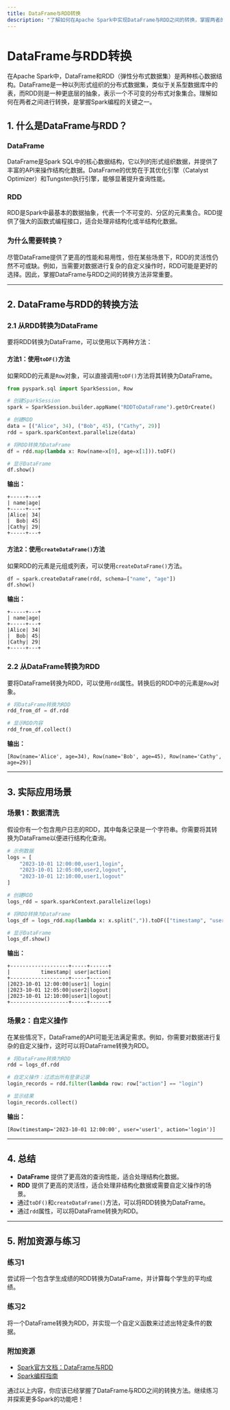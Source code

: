 ```yaml
---
title: DataFrame与RDD转换
description: "了解如何在Apache Spark中实现DataFrame与RDD之间的转换，掌握两者的区别与适用场景。"
---
```


# DataFrame与RDD转换

在Apache Spark中，DataFrame和RDD（弹性分布式数据集）是两种核心数据结构。DataFrame是一种以列形式组织的分布式数据集，类似于关系型数据库中的表，而RDD则是一种更底层的抽象，表示一个不可变的分布式对象集合。理解如何在两者之间进行转换，是掌握Spark编程的关键之一。

## 1. 什么是DataFrame与RDD？

### DataFrame
DataFrame是Spark SQL中的核心数据结构，它以列的形式组织数据，并提供了丰富的API来操作结构化数据。DataFrame的优势在于其优化引擎（Catalyst Optimizer）和Tungsten执行引擎，能够显著提升查询性能。

### RDD
RDD是Spark中最基本的数据抽象，代表一个不可变的、分区的元素集合。RDD提供了强大的函数式编程接口，适合处理非结构化或半结构化数据。

### 为什么需要转换？
尽管DataFrame提供了更高的性能和易用性，但在某些场景下，RDD的灵活性仍然不可或缺。例如，当需要对数据进行复杂的自定义操作时，RDD可能是更好的选择。因此，掌握DataFrame与RDD之间的转换方法非常重要。

---

## 2. DataFrame与RDD的转换方法

### 2.1 从RDD转换为DataFrame
要将RDD转换为DataFrame，可以使用以下两种方法：

#### 方法1：使用`toDF()`方法
如果RDD的元素是`Row`对象，可以直接调用`toDF()`方法将其转换为DataFrame。

```python
from pyspark.sql import SparkSession, Row

# 创建SparkSession
spark = SparkSession.builder.appName("RDDToDataFrame").getOrCreate()

# 创建RDD
data = [("Alice", 34), ("Bob", 45), ("Cathy", 29)]
rdd = spark.sparkContext.parallelize(data)

# 将RDD转换为DataFrame
df = rdd.map(lambda x: Row(name=x[0], age=x[1])).toDF()

# 显示DataFrame
df.show()
```

**输出：**
```
+-----+---+
| name|age|
+-----+---+
|Alice| 34|
|  Bob| 45|
|Cathy| 29|
+-----+---+
```

#### 方法2：使用`createDataFrame()`方法
如果RDD的元素是元组或列表，可以使用`createDataFrame()`方法。

```python
df = spark.createDataFrame(rdd, schema=["name", "age"])
df.show()
```

**输出：**
```
+-----+---+
| name|age|
+-----+---+
|Alice| 34|
|  Bob| 45|
|Cathy| 29|
+-----+---+
```

### 2.2 从DataFrame转换为RDD
要将DataFrame转换为RDD，可以使用`rdd`属性。转换后的RDD中的元素是`Row`对象。

```python
# 将DataFrame转换为RDD
rdd_from_df = df.rdd

# 显示RDD内容
rdd_from_df.collect()
```

**输出：**
```
[Row(name='Alice', age=34), Row(name='Bob', age=45), Row(name='Cathy', age=29)]
```

---

## 3. 实际应用场景

### 场景1：数据清洗
假设你有一个包含用户日志的RDD，其中每条记录是一个字符串。你需要将其转换为DataFrame以便进行结构化查询。

```python
# 示例数据
logs = [
    "2023-10-01 12:00:00,user1,login",
    "2023-10-01 12:05:00,user2,logout",
    "2023-10-01 12:10:00,user1,logout"
]

# 创建RDD
logs_rdd = spark.sparkContext.parallelize(logs)

# 将RDD转换为DataFrame
logs_df = logs_rdd.map(lambda x: x.split(",")).toDF(["timestamp", "user", "action"])

# 显示DataFrame
logs_df.show()
```

**输出：**
```
+-------------------+-----+------+
|          timestamp| user|action|
+-------------------+-----+------+
|2023-10-01 12:00:00|user1| login|
|2023-10-01 12:05:00|user2|logout|
|2023-10-01 12:10:00|user1|logout|
+-------------------+-----+------+
```

### 场景2：自定义操作
在某些情况下，DataFrame的API可能无法满足需求。例如，你需要对数据进行复杂的自定义操作，这时可以将DataFrame转换为RDD。

```python
# 将DataFrame转换为RDD
rdd = logs_df.rdd

# 自定义操作：过滤出所有登录记录
login_records = rdd.filter(lambda row: row["action"] == "login")

# 显示结果
login_records.collect()
```

**输出：**
```
[Row(timestamp='2023-10-01 12:00:00', user='user1', action='login')]
```

---

## 4. 总结

- **DataFrame** 提供了更高效的查询性能，适合处理结构化数据。
- **RDD** 提供了更高的灵活性，适合处理非结构化数据或需要自定义操作的场景。
- 通过`toDF()`和`createDataFrame()`方法，可以将RDD转换为DataFrame。
- 通过`rdd`属性，可以将DataFrame转换为RDD。

---

## 5. 附加资源与练习

### 练习1
尝试将一个包含学生成绩的RDD转换为DataFrame，并计算每个学生的平均成绩。

### 练习2
将一个DataFrame转换为RDD，并实现一个自定义函数来过滤出特定条件的数据。

### 附加资源
- [Spark官方文档：DataFrame与RDD](https://spark.apache.org/docs/latest/sql-programming-guide.html)
- [Spark编程指南](https://spark.apache.org/docs/latest/rdd-programming-guide.html)

通过以上内容，你应该已经掌握了DataFrame与RDD之间的转换方法。继续练习并探索更多Spark的功能吧！